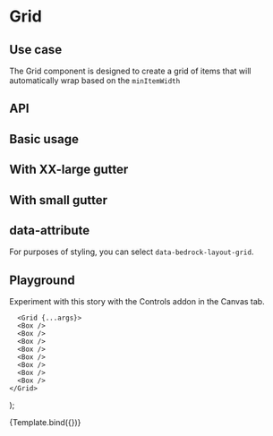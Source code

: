 

<Meta title="Components/Grid" component={Grid} />

# Grid

## Use case

The Grid component is designed to create a grid of items that will automatically wrap based on the `minItemWidth`

## API

<ArgsTable of={Grid} />

## Basic usage

<Preview withToolbar>
  <Story name="Basic">
    <Grid gutter="lg" minItemWidth="15rem">
      <Box />
      <Box />
      <Box />
      <Box />
      <Box />
      <Box />
      <Box />
      <Box />
    </Grid>
  </Story>
</Preview>

## With XX-large gutter

<Preview withToolbar>
  <Story name="With x-large gutter">
    <Grid gutter="xxl" minItemWidth="15rem">
      <Box />
      <Box />
      <Box />
      <Box />
      <Box />
      <Box />
      <Box />
      <Box />
    </Grid>
  </Story>
</Preview>

## With small gutter

<Preview withToolbar>
  <Story name="With small gutter">
    <Grid gutter="sm" minItemWidth="15rem">
      <Box />
      <Box />
      <Box />
      <Box />
      <Box />
      <Box />
      <Box />
      <Box />
    </Grid>
  </Story>
</Preview>

## data-attribute

For purposes of styling, you can select `data-bedrock-layout-grid`.

## Playground

Experiment with this story with the Controls addon in the Canvas tab.

      <Grid {...args}>
      <Box />
      <Box />
      <Box />
      <Box />
      <Box />
      <Box />
      <Box />
      <Box />
    </Grid>
);

<Canvas withToolbar>
  <Story name="Controls" args={{ minItemWidth: "20rem", gutter: "lg" }}>
    {Template.bind({})}
  </Story>
</Canvas>

<ArgsTable story="Controls" />
